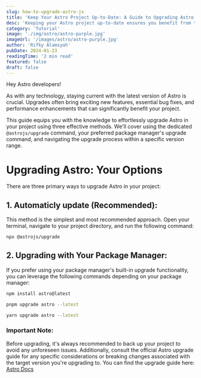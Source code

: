 ```yaml
---
slug: how-to-upgrade-astro-js
title: 'Keep Your Astro Project Up-to-Date: A Guide to Upgrading Astro'
desc: 'Keeping your Astro project up-to-date ensures you benefit from the latest features, bug fixes, and performance improvements. This guide provides a clear roadmap for upgrading Astro using various methods, making the process smooth and efficient.'
category: 'Tutorial'
image: './img/astro/astro-purple.jpg'
imageUrl: '/images/astro/astro-purple.jpg'
author: 'Rifky Alamsyah'
pubDate: 2024-01-23
readingTime: '2 min read'
featured: false
draft: false
---
```


Hey Astro developers!

As with any technology, staying current with the latest version of Astro is crucial. Upgrades often bring exciting new features, essential bug fixes, and performance enhancements that can significantly benefit your project.

This guide equips you with the knowledge to effortlessly upgrade Astro in your project using three effective methods. We'll cover using the dedicated `@astrojs/upgrade` command, your preferred package manager's upgrade command, and navigating the upgrade process within a specific version range.

# Upgrading Astro: Your Options

There are three primary ways to upgrade Astro in your project:

## 1. Automaticly update (Recommended):

This method is the simplest and most recommended approach. Open your terminal, navigate to your project directory, and run the following command:

```sh
npx @astrojs/upgrade
```

## 2. Upgrading with Your Package Manager:

If you prefer using your package manager's built-in upgrade functionality, you can leverage the following commands depending on your package manager:

```sh
npm install astro@latest
```

```sh
pnpm upgrade astro --latest
```

```sh
yarn upgrade astro --latest
```

### Important Note:

Before upgrading, it's always recommended to back up your project to avoid any unforeseen issues. Additionally, consult the official Astro upgrade guide for any specific considerations or breaking changes associated with the target version you're upgrading to. You can find the upgrade guide here: <a href='https://astro.build' target='_blank'>Astro Docs</a>